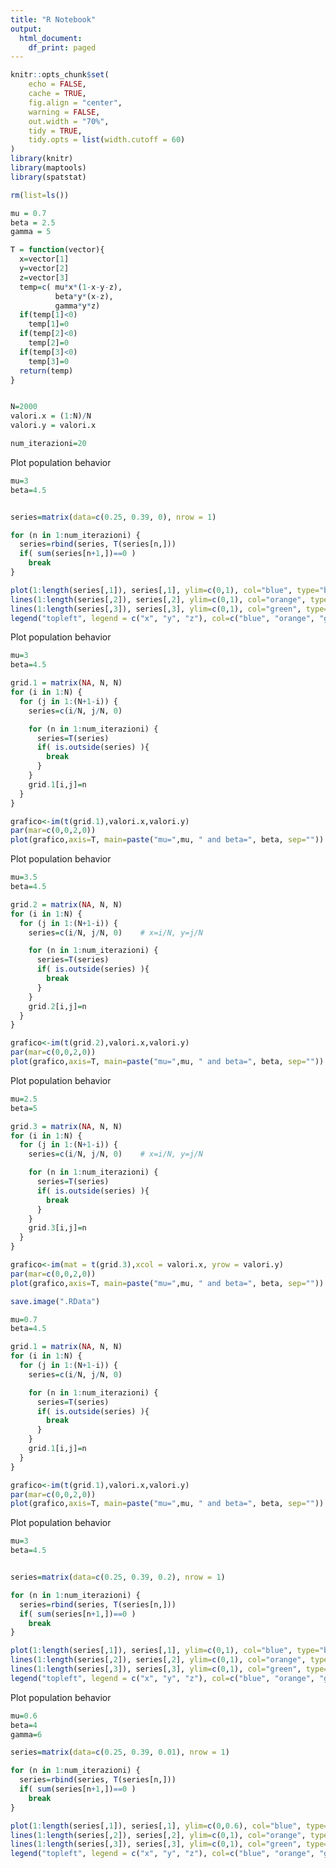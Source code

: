 ```yaml
---
title: "R Notebook"
output:
  html_document:
    df_print: paged
---
```


```r
knitr::opts_chunk$set(
	echo = FALSE,
	cache = TRUE,
	fig.align = "center",
	warning = FALSE,
	out.width = "70%",
	tidy = TRUE,
	tidy.opts = list(width.cutoff = 60)
)
library(knitr)
library(maptools)
library(spatstat)
```


```r
rm(list=ls())

mu = 0.7
beta = 2.5
gamma = 5

T = function(vector){
  x=vector[1]
  y=vector[2]
  z=vector[3]
  temp=c( mu*x*(1-x-y-z),
          beta*y*(x-z),
          gamma*y*z)
  if(temp[1]<0)
    temp[1]=0
  if(temp[2]<0)
    temp[2]=0
  if(temp[3]<0)
    temp[3]=0
  return(temp)
}


N=2000
valori.x = (1:N)/N
valori.y = valori.x

num_iterazioni=20
```

Plot population behavior
```R
mu=3
beta=4.5


series=matrix(data=c(0.25, 0.39, 0), nrow = 1) 

for (n in 1:num_iterazioni) {
  series=rbind(series, T(series[n,]))
  if( sum(series[n+1,])==0 )
    break
}

plot(1:length(series[,1]), series[,1], ylim=c(0,1), col="blue", type="b", xlab="iteration", ylab="density", lwd=2)
lines(1:length(series[,2]), series[,2], ylim=c(0,1), col="orange", type="b", lwd=2)
lines(1:length(series[,3]), series[,3], ylim=c(0,1), col="green", type="b", lwd=2)
legend("topleft", legend = c("x", "y", "z"), col=c("blue", "orange", "green"), lwd=2)

```


Plot population behavior
```r
mu=3
beta=4.5

grid.1 = matrix(NA, N, N)
for (i in 1:N) {
  for (j in 1:(N+1-i)) {
    series=c(i/N, j/N, 0)

    for (n in 1:num_iterazioni) {
      series=T(series)
      if( is.outside(series) ){
        break
      }
    }
    grid.1[i,j]=n
  }
}
```

```r
grafico<-im(t(grid.1),valori.x,valori.y)
par(mar=c(0,0,2,0))
plot(grafico,axis=T, main=paste("mu=",mu, " and beta=", beta, sep=""))
```

Plot population behavior
```R
mu=3.5
beta=4.5

grid.2 = matrix(NA, N, N)
for (i in 1:N) {
  for (j in 1:(N+1-i)) {
    series=c(i/N, j/N, 0)    # x=i/N, y=j/N

    for (n in 1:num_iterazioni) {
      series=T(series)
      if( is.outside(series) ){
        break
      }
    }
    grid.2[i,j]=n
  }
}
```

```r
grafico<-im(t(grid.2),valori.x,valori.y)
par(mar=c(0,0,2,0))
plot(grafico,axis=T, main=paste("mu=",mu, " and beta=", beta, sep=""))
```

Plot population behavior
```R
mu=2.5
beta=5

grid.3 = matrix(NA, N, N)
for (i in 1:N) {
  for (j in 1:(N+1-i)) {
    series=c(i/N, j/N, 0)    # x=i/N, y=j/N

    for (n in 1:num_iterazioni) {
      series=T(series)
      if( is.outside(series) ){
        break
      }
    }
    grid.3[i,j]=n
  }
}
```

```r
grafico<-im(mat = t(grid.3),xcol = valori.x, yrow = valori.y)
par(mar=c(0,0,2,0))
plot(grafico,axis=T, main=paste("mu=",mu, " and beta=", beta, sep=""))
```

```r
save.image(".RData")
```

```r
mu=0.7
beta=4.5

grid.1 = matrix(NA, N, N)
for (i in 1:N) {
  for (j in 1:(N+1-i)) {
    series=c(i/N, j/N, 0)

    for (n in 1:num_iterazioni) {
      series=T(series)
      if( is.outside(series) ){
        break
      }
    }
    grid.1[i,j]=n
  }
}
```

```r
grafico<-im(t(grid.1),valori.x,valori.y)
par(mar=c(0,0,2,0))
plot(grafico,axis=T, main=paste("mu=",mu, " and beta=", beta, sep=""))
```






Plot population behavior
```R
mu=3
beta=4.5


series=matrix(data=c(0.25, 0.39, 0.2), nrow = 1) 

for (n in 1:num_iterazioni) {
  series=rbind(series, T(series[n,]))
  if( sum(series[n+1,])==0 )
    break
}

plot(1:length(series[,1]), series[,1], ylim=c(0,1), col="blue", type="b", xlab="iteration", ylab="density", lwd=2)
lines(1:length(series[,2]), series[,2], ylim=c(0,1), col="orange", type="b", lwd=2)
lines(1:length(series[,3]), series[,3], ylim=c(0,1), col="green", type="b", lwd=2)
legend("topleft", legend = c("x", "y", "z"), col=c("blue", "orange", "green"), lwd=2)

```

Plot population behavior
```R
mu=0.6
beta=4
gamma=6

series=matrix(data=c(0.25, 0.39, 0.01), nrow = 1) 

for (n in 1:num_iterazioni) {
  series=rbind(series, T(series[n,]))
  if( sum(series[n+1,])==0 )
    break
}

plot(1:length(series[,1]), series[,1], ylim=c(0,0.6), col="blue", type="b", xlab="iteration", ylab="density", lwd=2, xlim=c(1,6))
lines(1:length(series[,2]), series[,2], ylim=c(0,1), col="orange", type="b", lwd=2)
lines(1:length(series[,3]), series[,3], ylim=c(0,1), col="green", type="b", lwd=2)
legend("topleft", legend = c("x", "y", "z"), col=c("blue", "orange", "green"), lwd=2)

```